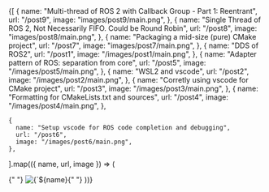 
<Cards>
  {[
    {
      name: "Multi-thread of ROS 2 with Callback Group - Part 1: Reentrant",
      url: "/post9",
      image: "images/post9/main.png",
    },
    {
      name: "Single Thread of ROS 2, Not Necessarily FIFO. Could be Round Robin",
      url: "/post8",
      image: "images/post8/main.png",
    },
    {
      name: "Packaging a mid-size (pure) CMake project",
      url: "/post7",
      image: "images/post7/main.png",
    },
    {
      name: "DDS of ROS2",
      url: "/post1",
      image: "/images/post1/main.png",
    },
    {
      name: "Adapter pattern of ROS: separation from core",
      url: "/post5",
      image: "/images/post5/main.png",
    },
    {
      name: "WSL2 and vscode",
      url: "/post2",
      image: "/images/post2/main.png",
    },
    {
      name: "Corretly using vscode for CMake project",
      url: "/post3",
      image: "/images/post3/main.png",
    },
    {
      name: "Formatting for CMakeLists.txt and sources",
      url: "/post4",
      image: "/images/post4/main.png",
    },

    {
      name: "Setup vscode for ROS code completion and debugging",
      url: "/post6",
      image: "/images/post6/main.png",
    },

].map(({ name, url, image }) => (

<Card key={name} image arrow target="_blank" title={name} href={url}>
  {" "}
  <img
    src={image}
    alt={`${name} preview`}
    className="object-cover
[aspect-ratio:12/6.3]"
  />{" "}
</Card> ))}

</Cards>
